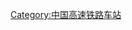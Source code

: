 {{Catnav|頁面分類|各種主題的頁面分類|按國家分類|各國建築|各國鐵路車站|中國鐵路車站|中国高速铁路车站}}
{{Catnav|頁面分類|社会|交通|铁路|各國铁路|各国高速铁路|中国高速铁路|中国高速铁路车站}}

{{Catmore|杭黄客运专线}}

[[Category:中国高速铁路车站|Category:中国高速铁路车站]]
